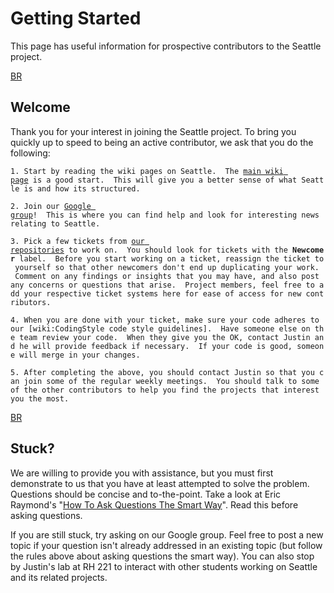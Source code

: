 = Getting Started =

This page has useful information for prospective contributors to the Seattle project.

[[BR]]
== Welcome ==
Thank you for your interest in joining the Seattle project.  To bring you quickly up to speed to being an active contributor, we ask that you do the following:

 1. Start by reading the wiki pages on Seattle.  The [https://seattle.poly.edu/wiki main wiki page] is a good start.  This will give you a better sense of what Seattle is and how its structured.

 2. Join our [https://groups.google.com/forum/?hl=en#!forum/seattle-devel Google group]!  This is where you can find help and look for interesting news relating to Seattle.

 3. Pick a few tickets from [https://github.com/SeattleTestbed our repositories] to work on.  You should look for tickets with the '''Newcomer''' label.  Before you start working on a ticket, reassign the ticket to yourself so that other newcomers don't end up duplicating your work.  Comment on any findings or insights that you may have, and also post any concerns or questions that arise.  Project members, feel free to add your respective ticket systems here for ease of access for new contributors.

 4. When you are done with your ticket, make sure your code adheres to our [wiki:CodingStyle code style guidelines].  Have someone else on the team review your code.  When they give you the OK, contact Justin and he will provide feedback if necessary.  If your code is good, someone will merge in your changes.

 5. After completing the above, you should contact Justin so that you can join some of the regular weekly meetings.  You should talk to some of the other contributors to help you find the projects that interest you the most.

[[BR]]
== Stuck? ==
We are willing to provide you with assistance, but you must first demonstrate to us that you have at least attempted to solve the problem.  Questions should be concise and to-the-point.  Take a look at Eric Raymond's "[http://www.catb.org/esr/faqs/smart-questions.html How To Ask Questions The Smart Way]".   Read this before asking questions.

If you are still stuck, try asking on our Google group.  Feel free to post a new topic if your question isn't already addressed in an existing topic (but follow the rules above about asking questions the smart way).  You can also stop by Justin's lab at RH 221 to interact with other students working on Seattle and its related projects.